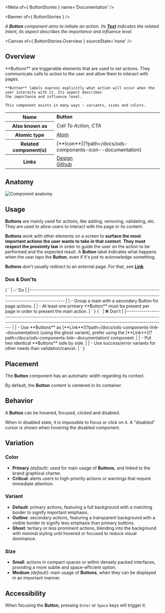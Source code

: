
<Meta of={ ButtonStories } name='Documentation' />

<Banner of={ ButtonStories } />

_A **Button** component aims to initiate an action. Its [**Text**](?path=/docs/ods-components-text--documentation) indicates the related intent, its aspect describes the importance and influence level._

<Canvas of={ ButtonStories.Overview } sourceState='none' />

## Overview

<div>
  <div id='description'>
    **Buttons** are triggerable elements that are used to set actions. They communicate calls to action to the user and
    allow them to interact with pages.

    **Button** labels express explicitly what action will occur when the user interacts with it. Its aspect describes
    the importance and influence level.

    This component exists in many ways : variants, sizes and colors.
  </div>

  <table>
    <tbody>
    <tr>
      <th scope="row">Name</th>
      <td><strong>Button</strong></td>
    </tr>
    <tr>
      <th scope="row">Also known as</th>
      <td><em>Call To Action, CTA</em></td>
    </tr>
    <tr>
      <th scope="row">Atomic type</th>
      <td>
        <a href='https://atomicdesign.bradfrost.com/chapter-2/#atoms'>Atom<OdsIcon
          name={ ODS_ICON_NAME.externalLink }
          style={ { fontSize: '.7rem', paddingLeft: '.3rem', paddingRight: '.2rem' } }></OdsIcon></a>
      </td>
    </tr>
    <tr>
      <th scope="row">Related component(s)</th>
      <td>
        [**Icon**](?path=/docs/ods-components-icon--documentation)
      </td>
    </tr>
    <tr>
      <th scope="row">Links</th>
      <td>
        <a href='https://www.figma.com/proto/tIKzHa5KvHHyosgIgyBswB/Design-Tokens'>Design<OdsIcon
          name={ ODS_ICON_NAME.externalLink }
          style={ { fontSize: '.7rem', paddingLeft: '.3rem', paddingRight: '.2rem' } }></OdsIcon></a><br />
        <a href='https://github.com/ovh/design-system/tree/master/packages/components/src/button'>Github<OdsIcon
          name={ ODS_ICON_NAME.externalLink }
          style={ { fontSize: '.7rem', paddingLeft: '.3rem', paddingRight: '.2rem' } }></OdsIcon></a>
      </td>
    </tr>
    </tbody>
  </table>
</div>


## Anatomy

![Component anatomy](components/button/anatomy.png "Component anatomy")

## Usage

**Buttons** are mainly used for actions, like adding, removing, validating, etc.
They are used to allow users to interact with the page or its content.

**Buttons** work with other elements on a screen to **surface the most important actions the user wants to take in that context**.
**They must respect the proximity law** in order to guide the user on the action to be performed and the expected result.
A **Button** label indicates what happens when the user taps the **Button**, even if it's just to acknowledge something.

**Buttons** don't usually redirect to an external page. For that, see [**Link**](?path=/docs/ods-components-link--documentation).

### Dos & Don'ts

<Markdown>
  { `
| ✅ Do                                                                                                                                                                           |
|------------------------------------------------------------------------------------------------------------------------------------------------------------------------------ |
| - Group a main with a secondary Button for page actions.                                                                                                                       |
| - At least one primary **Button** must be present per page in order to present the main action.                                                                                |
` }
</Markdown>

<Markdown>
  { `
| ❌ Don't                                                                                                                                                                                                           |
|--------------------------------------------------------------------------------------------------------------------------------------------------------------------------------                                  |
| - Use **Buttons** as [**Link**](?path=/docs/ods-components-link--documentation) (using the ghost variant), prefer using the [**Link**](?path=/docs/ods-components-link--documentation) component. |
| - Put two identical **Buttons** side by side.                                                                                                                                                                     |
| - Use success/error variants for other needs than validation/cancel.                                                                                                                                              |
` }
</Markdown>

## Placement
The **Button** component has an automatic width regarding its context.

By default, the **Button** content is centered in its container.

## Behavior

A **Button** can be hovered, focused, clicked and disabled.

When in disabled state, it is impossible to focus or click on it. A "disabled" cursor is shown when hovering the disabled component.

## Variation

### Color

- **Primary** _(default)_: used for main usage of **Buttons**, and linked to the brand graphical charter.
- **Critical**: alerts users to high-priority actions or warnings that require immediate attention.

### Variant

- **Default**: primary actions, featuring a full background with a matching border to signify important emphasis.
- **Outline**: secondary actions, featuring a transparent background with a visible border to signify less emphasis than primary buttons.
- **Ghost**: tertiary or less prominent actions, blending into the background with minimal styling until hovered or focused to reduce visual dominance.

### Size

- **Small**: actions in compact spaces or within densely packed interfaces, providing a more subtle and space-efficient option.
- **Medium** _(default)_: main usage of **Buttons**, when they can be displayed in an important manner.

## Accessibility

When focusing the **Button**, pressing `Enter` or `Space` keys will trigger it.
